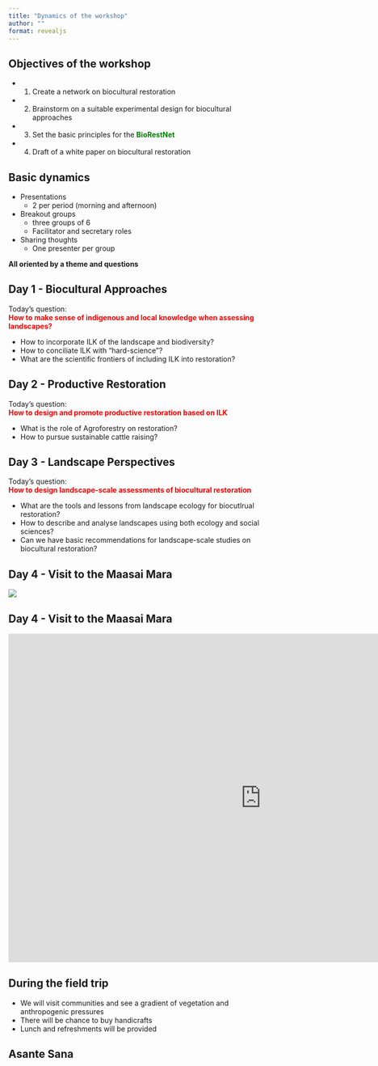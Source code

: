 ```yaml
---
title: "Dynamics of the workshop"
author: ""
format: revealjs
---
```


## Objectives of the workshop

- 1) Create a network on biocultural restoration
- 2) Brainstorm on a suitable experimental design for biocultural approaches
- 3) Set the basic principles for the [**BioRestNet**]{style="color:green;"}
- 4) Draft of a white paper on biocultural restoration

## Basic dynamics

- Presentations
  - 2 per period (morning and afternoon)
- Breakout groups
  - three groups of 6
  - Facilitator and secretary roles
- Sharing thoughts
  - One presenter per group
  
**All oriented by a theme and questions**

## Day 1 - Biocultural Approaches

Today's question: <br>
[**How to make sense of indigenous and local knowledge when assessing landscapes?**]{style=color:red}

- How to incorporate ILK of the landscape and biodiversity?
- How to conciliate ILK with "hard-science"?
- What are the scientific frontiers of including ILK into restoration?

## Day 2 - Productive Restoration

Today's question: <br>
[**How to design and promote productive restoration based on ILK**]{style=color:red}

- What is the role of Agroforestry on restoration?
- How to pursue sustainable cattle raising?



## Day 3 - Landscape Perspectives

Today's question: <br>
[**How to design landscape-scale assessments of biocultural restoration**]{style=color:red}

- What are the tools and lessons from landscape ecology for biocutlrual restoration?
- How to describe and analyse landscapes using both ecology and social sciences?
- Can we have basic recommendations for landscape-scale studies on biocultural restoration?

## Day 4 - Visit to the Maasai Mara


![](https://upload.wikimedia.org/wikipedia/commons/9/99/Maasai_tribe.jpg)


## Day 4 - Visit to the Maasai Mara


<iframe src="https://www.google.com/maps/embed?pb=!1m34!1m12!1m3!1d255297.17142362177!2d35.15479910850396!3d-1.1474080543682974!2m3!1f0!2f0!3f0!3m2!1i1024!2i768!4f13.1!4m19!3e2!4m5!1s0x182c593c692b6fff%3A0xcf1f6ec7c5da5de1!2sThe%20Maa%20Guest%20House%2C%20Near%20Talek%2C%20Qu%C3%AAnia!3m2!1d-1.3614416!2d35.2363515!4m5!1s0x182c6198f8bcf471%3A0x91a8ebac99f48f7a!2zQWl0b25nLCBRdcOqbmlh!3m2!1d-1.1930531!2d35.2510726!4m5!1s0x182c79c1bfab6a41%3A0xc557905f1baf668e!2sEnarau%20ConservancyTrust%2C%20Lemek%2C%20Qu%C3%AAnia!3m2!1d-1.0083052!2d35.3345589!5e0!3m2!1spt-BR!2suk!4v1716919431301!5m2!1spt-BR!2suk" width="1000" height="650" style="border:0;" allowfullscreen="" loading="lazy" referrerpolicy="no-referrer-when-downgrade"></iframe>

## During the field trip
 - We will visit communities and see a gradient of vegetation and anthropogenic pressures
 - There will be chance to buy handicrafts
 - Lunch and refreshments will be provided
 
## Asante Sana





